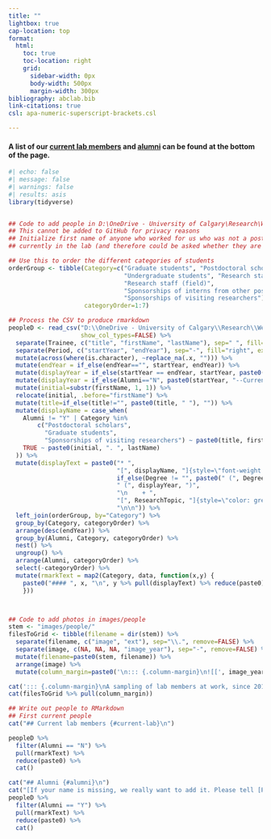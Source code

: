 ```yaml
---
title: ""
lightbox: true
cap-location: top
format:
  html:
    toc: true      
    toc-location: right
    grid:
      sidebar-width: 0px
      body-width: 500px
      margin-width: 300px
bibliography: abclab.bib
link-citations: true
csl: apa-numeric-superscript-brackets.csl

--- 
```


::: {.responsive-small}
#### A list of our [current lab members](#current-lab) and [alumni](#alumni) can be found at the bottom of the page. {style="text-transform: none;"}

:::

```r
#| echo: false
#| message: false
#| warnings: false
#| results: asis
library(tidyverse)


## Code to add people in D:\OneDrive - University of Calgary\Research\Web\abc-lab\peopleLookup.csv
## This cannot be added to GitHub for privacy reasons
## Initialize first name of anyone who worked for us who was not a postdoc or a graduate student, or who is not
## currently in the lab (and therefore could be asked whether they are okay being listed)

## Use this to order the different categories of students
orderGroup <- tibble(Category=c("Graduate students", "Postdoctoral scholars", 
                                "Undergraduate students", "Research staff",
                                "Research staff (field)", 
                                "Sponsorships of interns from other post-secondary institutions", 
                                "Sponsorships of visiting researchers"),
                     categoryOrder=1:7)

## Process the CSV to produce rmarkdown
peopleD <- read_csv("D:\\OneDrive - University of Calgary\\Research\\Web\\abc-lab\\peopleLookup.csv",
                    show_col_types=FALSE) %>%
  separate(Trainee, c("title", "firstName", "lastName"), sep=" ", fill="left", extra="merge", remove=FALSE) %>%
  separate(Period, c("startYear", "endYear"), sep="-", fill="right", extra="merge", remove=TRUE) %>%
  mutate(across(where(is.character), ~replace_na(.x, ""))) %>%
  mutate(endYear = if_else(endYear=="", startYear, endYear)) %>%
  mutate(displayYear = if_else(startYear == endYear, startYear, paste0(startYear, "--", endYear))) %>%
  mutate(displayYear = if_else(Alumni=="N", paste0(startYear, "--Current"), displayYear)) %>%
  mutate(initial=substr(firstName, 1, 1)) %>%
  relocate(initial, .before="firstName") %>%
  mutate(title=if_else(title!="", paste0(title, " "), "")) %>%
  mutate(displayName = case_when(
    Alumni != "Y" | Category %in% 
        c("Postdoctoral scholars", 
          "Graduate students", 
          "Sponsorships of visiting researchers") ~ paste0(title, firstName, " ", lastName),
    TRUE ~ paste0(initial, ". ", lastName)
  )) %>%
  mutate(displayText = paste0("* ",
                              "[", displayName, "]{style=\"font-weight: 900;\"}",
                              if_else(Degree != "", paste0(" (", Degree, ") "), ""),
                              " (", displayYear, ")",
                              "\n    + ",
                              "[", ResearchTopic, "]{style=\"color: grey;\"}",
                              "\n\n")) %>%
  left_join(orderGroup, by="Category") %>%
  group_by(Category, categoryOrder) %>%
  arrange(desc(endYear)) %>%
  group_by(Alumni, Category, categoryOrder) %>%
  nest() %>%
  ungroup() %>%
  arrange(Alumni, categoryOrder) %>%
  select(-categoryOrder) %>%
  mutate(rmarkText = map2(Category, data, function(x,y) {
    paste0("#### ", x, "\n", y %>% pull(displayText) %>% reduce(paste0), "\n")
    }))



## Code to add photos in images/people
stem <- "images/people/"
filesToGrid <- tibble(filename = dir(stem)) %>%
  separate(filename, c("image", "ext"), sep="\\.", remove=FALSE) %>%
  separate(image, c(NA, NA, NA, "image_year"), sep="-", remove=FALSE) %>%
  mutate(filename=paste0(stem, filename)) %>%
  arrange(image) %>%
  mutate(column_margin=paste0('\n::: {.column-margin}\n![[', image_year, ']{style="position: absolute; top: -10; right: 3; color:black; font-weight: 900; font-size: 1.25em; background: rgb(255, 255, 255); background: rgba(255, 255, 255, 0.6);"}](', filename, ')\n:::\n'))

cat('::: {.column-margin}\nA sampling of lab members at work, since 2015.\n:::\n')
cat(filesToGrid %>% pull(column_margin))

## Write out people to RMarkdown
## First current people
cat("## Current lab members {#current-lab}\n")

peopleD %>% 
  filter(Alumni == "N") %>% 
  pull(rmarkText) %>% 
  reduce(paste0) %>% 
  cat()

cat("## Alumni {#alumni}\n")
cat("[If your name is missing, we really want to add it. Please tell [Paul](@pgalpern.qmd)!]{style=\"font-size: 0.8em;\"}\n\n")
peopleD %>% 
  filter(Alumni == "Y") %>% 
  pull(rmarkText) %>% 
  reduce(paste0) %>% 
  cat()



```


